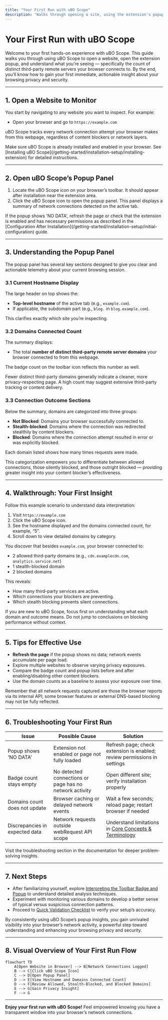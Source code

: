 ```yaml
---
title: "Your First Run with uBO Scope"
description: "Walks through opening a site, using the extension's popup panel, and understanding the count of distinct third-party remote servers. Guides users to their first actionable insight with concise visuals and explanation."
---
```


# Your First Run with uBO Scope

Welcome to your first hands-on experience with uBO Scope. This guide walks you through using uBO Scope to open a website, open the extension popup, and understand what you’re seeing — specifically the count of distinct third-party remote servers your browser connects to. By the end, you’ll know how to gain your first immediate, actionable insight about your browsing privacy and security.

---

## 1. Open a Website to Monitor

You start by navigating to any website you want to inspect. For example:

- Open your browser and go to `https://example.com`

uBO Scope tracks every network connection attempt your browser makes from this webpage, regardless of content blockers or network layers.

<Check>
Make sure uBO Scope is already installed and enabled in your browser. See [Installing uBO Scope](/getting-started/installation-setup/installing-extension) for detailed instructions.
</Check>

---

## 2. Open uBO Scope’s Popup Panel

1. Locate the uBO Scope icon on your browser’s toolbar. It should appear after installation near the extension area.
2. Click the uBO Scope icon to open the popup panel. This panel displays a summary of network connections detected on the active tab.

<Warning>
If the popup shows 'NO DATA', refresh the page or check that the extension is enabled and has necessary permissions as described in the [Configuration After Installation](/getting-started/installation-setup/initial-configuration) guide.
</Warning>

---

## 3. Understanding the Popup Panel

The popup panel has several key sections designed to give you clear and actionable telemetry about your current browsing session.

### 3.1 Current Hostname Display

The large header on top shows the:
- **Top-level hostname** of the active tab (e.g., `example.com`).
- If applicable, the subdomain part (e.g., `blog.` in `blog.example.com`).

This clarifies exactly which site you’re inspecting.

### 3.2 Domains Connected Count

The summary displays:

- The total **number of distinct third-party remote server domains** your browser connected to from this webpage.

The badge count on the toolbar icon reflects this number as well.

<Tip>
Fewer distinct third-party domains generally indicate a cleaner, more privacy-respecting page. A high count may suggest extensive third-party tracking or content delivery.
</Tip>

### 3.3 Connection Outcome Sections

Below the summary, domains are categorized into three groups:

- **Not Blocked**: Domains your browser successfully connected to.
- **Stealth-blocked**: Domains where the connection was redirected stealthily by content blockers.
- **Blocked**: Domains where the connection attempt resulted in error or was explicitly blocked.

Each domain listed shows how many times requests were made.

<Info>
This categorization empowers you to differentiate between allowed connections, those silently blocked, and those outright blocked — providing greater insight into your content blocker’s effectiveness.
</Info>

---

## 4. Walkthrough: Your First Insight

Follow this example scenario to understand data interpretation:

1. Visit `https://example.com`
2. Click the uBO Scope icon.
3. See the hostname displayed and the domains connected count, for example, “5”.
4. Scroll down to view detailed domains by category.

You discover that besides `example.com`, your browser connected to:
- 2 allowed third-party domains (e.g., `cdn.examplecdn.com`, `analytics.service.net`)
- 1 stealth-blocked domain
- 2 blocked domains

This reveals:

- How many third-party services are active.
- Which connections your blockers are preventing.
- Which stealth blocking prevents silent connections.

<Note>
If you are new to uBO Scope, focus first on understanding what each domain and outcome means. Do not jump to conclusions on blocking performance without context.
</Note>

---

## 5. Tips for Effective Use

- **Refresh the page** if the popup shows no data; network events accumulate per page load.
- Explore multiple websites to observe varying privacy exposures.
- Compare the badge count and popup lists before and after enabling/disabling other content blockers.
- Use the domain counts as a baseline to assess your exposure over time.

<Warning>
Remember that all network requests captured are those the browser reports via its internal API; some browser features or external DNS-based blocking may not be fully reflected.
</Warning>

---

## 6. Troubleshooting Your First Run

| Issue                         | Possible Cause                                              | Solution                                                                      |
|-------------------------------|-------------------------------------------------------------|-------------------------------------------------------------------------------|
| Popup shows 'NO DATA'          | Extension not enabled or page not fully loaded              | Refresh page; check extension is enabled; review permissions in settings     |
| Badge count stays empty        | No detected connections or page has no network activity     | Open different site; verify installation properly                            |
| Domains count does not update  | Browser caching or delayed network events                    | Wait a few seconds; reload page; restart browser if needed                   |
| Discrepancies in expected data| Network requests outside webRequest API scope                | Understand limitations in [Core Concepts & Terminology](/overview/concepts-architecture/core-concepts-terminology) |

<Accordion title="For more troubleshooting guidance, see: Common Installation Problems & Fixes and Extension Not Showing Data? pages."> 
Visit the troubleshooting section in the documentation for deeper problem-solving insights.
</Accordion>

---

## 7. Next Steps

- After familiarizing yourself, explore [Interpreting the Toolbar Badge and Popup](/getting-started/first-steps-usage/interpreting-results) to understand detailed analysis techniques.
- Experiment with monitoring various domains to develop a better sense of typical versus suspicious connection patterns.
- Proceed to [Quick Validation Checklist](/getting-started/first-steps-usage/quick-validation-steps) to verify your setup’s accuracy.

By consistently using uBO Scope’s popup insights, you gain unrivaled visibility into your browser’s network activity, a powerful step toward understanding and enhancing your browsing privacy and security.

---

## 8. Visual Overview of Your First Run Flow

```mermaid
flowchart TD
    A[Open Website in Browser] --> B[Network Connections Logged]
    B --> C[Click uBO Scope Icon]
    C --> D[Open Popup Panel]
    D --> E[View Hostname and Domains Connected Count]
    D --> F[Review Allowed, Stealth-Blocked, and Blocked Domains]
    E --> G[Gain Privacy Insight]
    F --> G
```

---

**Enjoy your first run with uBO Scope!** Feel empowered knowing you have a transparent window into your browser’s network connections.
